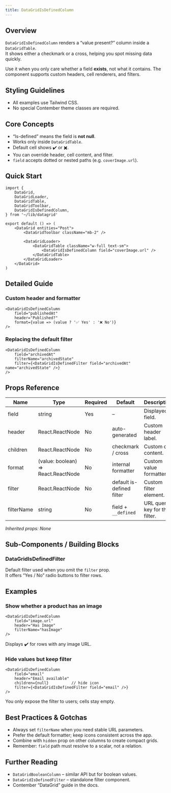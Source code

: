 ```yaml
---
title: DataGridIsDefinedColumn
---
```


<!-- Edited by human: false -->
<!-- Examples count: 12 -->
<!-- Source examples: 1 -->
<!-- Playground examples: 1 -->
<!-- External examples: 10 -->
<!-- Import examples: 6 -->

## Overview
`DataGridIsDefinedColumn` renders a “value present?” column inside a `DataGridTable`.  
It shows either a checkmark or a cross, helping you spot missing data quickly.

Use it when you only care whether a field **exists**, not what it contains. The component supports custom headers, cell renderers, and filters.

## Styling Guidelines
* All examples use Tailwind CSS.  
* No special Contember theme classes are required.

## Core Concepts
* “Is-defined” means the field is **not null**.
* Works only inside `DataGridTable`.
* Default cell shows ✔️ or ✖️.  
* You can override header, cell content, and filter.
* `field` accepts dotted or nested paths (e.g. `coverImage.url`).

## Quick Start
```tsx
import {
	DataGrid,
	DataGridLoader,
	DataGridTable,
	DataGridToolbar,
	DataGridIsDefinedColumn,
} from '~/lib/datagrid'

export default () => (
	<DataGrid entities="Post">
		<DataGridToolbar className="mb-2" />

		<DataGridLoader>
			<DataGridTable className="w-full text-sm">
				<DataGridIsDefinedColumn field="coverImage.url" />
			</DataGridTable>
		</DataGridLoader>
	</DataGrid>
)
```

## Detailed Guide
### Custom header and formatter
```tsx
<DataGridIsDefinedColumn
	field="publishedAt"
	header="Published?"
	format={value => (value ? '✅ Yes' : '❌ No')}
/>
```

### Replacing the default filter
```tsx
<DataGridIsDefinedColumn
	field="archivedAt"
	filterName="archivedState"
	filter={<DataGridIsDefinedFilter field="archivedAt" name="archivedState" />}
/>
```

## Props Reference
| Name | Type | Required | Default | Description |
|------|------|----------|---------|-------------|
| field | string | Yes | – | Displayed field. |
| header | React.ReactNode | No | auto-generated | Custom header label. |
| children | React.ReactNode | No | checkmark / cross | Custom cell content. |
| format | (value: boolean) => React.ReactNode | No | internal formatter | Custom value formatter. |
| filter | React.ReactNode | No | default is-defined filter | Custom filter element. |
| filterName | string | No | field + `__defined` | URL query key for the filter. |

_Inherited props: None_

## Sub-Components / Building Blocks
### DataGridIsDefinedFilter
Default filter used when you omit the `filter` prop.  
It offers “Yes / No” radio buttons to filter rows.

## Examples
### Show whether a product has an image
```tsx
<DataGridIsDefinedColumn
	field="image.url"
	header="Has Image"
	filterName="hasImage"
/>
```
Displays ✔️ for rows with any image URL.

### Hide values but keep filter
```tsx
<DataGridIsDefinedColumn
	field="email"
	header="Email available"
	children={null}          // hide icon
	filter={<DataGridIsDefinedFilter field="email" />} 
/>
```
You only expose the filter to users; cells stay empty.

## Best Practices & Gotchas
* Always set `filterName` when you need stable URL parameters.
* Prefer the default formatter; keep icons consistent across the app.
* Combine with `hidden` prop on other columns to create compact grids.
* Remember: `field` path must resolve to a scalar, not a relation.

## Further Reading
* `DataGridBooleanColumn` – similar API but for boolean values.  
* `DataGridIsDefinedFilter` – standalone filter component.  
* Contember “DataGrid” guide in the docs.

<!-- End of Generated Documentation -->
